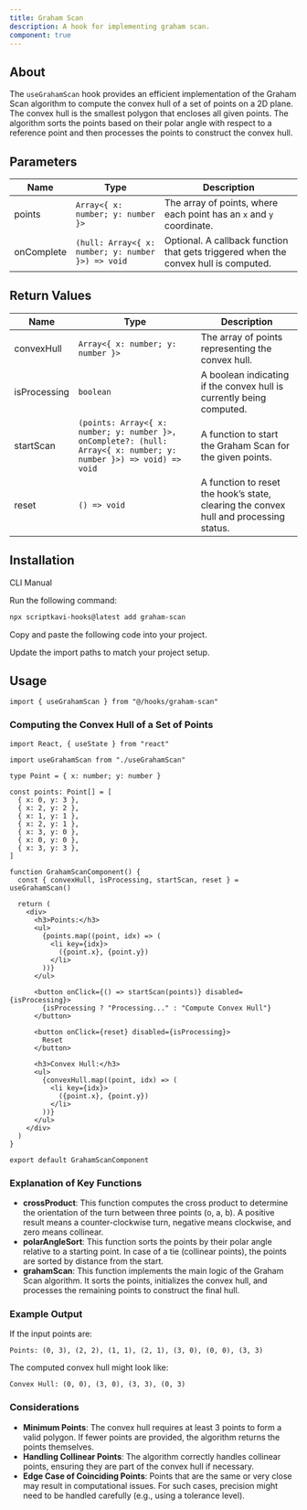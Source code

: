 ```yaml
---
title: Graham Scan
description: A hook for implementing graham scan.
component: true
---
```


## About

The `useGrahamScan` hook provides an efficient implementation of the Graham Scan algorithm to compute the convex hull of a set of points on a 2D plane. The convex hull is the smallest polygon that encloses all given points. The algorithm sorts the points based on their polar angle with respect to a reference point and then processes the points to construct the convex hull.

## Parameters

| Name       | Type                                              | Description                                                                         |
| ---------- | ------------------------------------------------- | ----------------------------------------------------------------------------------- |
| points     | `Array<{ x: number; y: number }>`                 | The array of points, where each point has an `x` and `y` coordinate.                |
| onComplete | `(hull: Array<{ x: number; y: number }>) => void` | Optional. A callback function that gets triggered when the convex hull is computed. |

## Return Values

| Name         | Type                                                                                                              | Description                                                                           |
| ------------ | ----------------------------------------------------------------------------------------------------------------- | ------------------------------------------------------------------------------------- |
| convexHull   | `Array<{ x: number; y: number }>`                                                                                 | The array of points representing the convex hull.                                     |
| isProcessing | `boolean`                                                                                                         | A boolean indicating if the convex hull is currently being computed.                  |
| startScan    | `(points: Array<{ x: number; y: number }>, onComplete?: (hull: Array<{ x: number; y: number }>) => void) => void` | A function to start the Graham Scan for the given points.                             |
| reset        | `() => void`                                                                                                      | A function to reset the hook’s state, clearing the convex hull and processing status. |

## Installation

<Tabs defaultValue="cli">

<TabsList>
  <TabsTrigger value="cli">CLI</TabsTrigger>
  <TabsTrigger value="manual">Manual</TabsTrigger>
</TabsList>

<TabsContent value="cli">

<Steps>

<Step>Run the following command:</Step>

```bash
npx scriptkavi-hooks@latest add graham-scan
```

</Steps>

</TabsContent>

<TabsContent value="manual">

<Steps>

<Step>Copy and paste the following code into your project.</Step>

<ComponentSource name="graham-scan" />

<Step>Update the import paths to match your project setup.</Step>

</Steps>

</TabsContent>

</Tabs>

## Usage

```tsx
import { useGrahamScan } from "@/hooks/graham-scan"
```

### Computing the Convex Hull of a Set of Points

```tsx
import React, { useState } from "react"

import useGrahamScan from "./useGrahamScan"

type Point = { x: number; y: number }

const points: Point[] = [
  { x: 0, y: 3 },
  { x: 2, y: 2 },
  { x: 1, y: 1 },
  { x: 2, y: 1 },
  { x: 3, y: 0 },
  { x: 0, y: 0 },
  { x: 3, y: 3 },
]

function GrahamScanComponent() {
  const { convexHull, isProcessing, startScan, reset } = useGrahamScan()

  return (
    <div>
      <h3>Points:</h3>
      <ul>
        {points.map((point, idx) => (
          <li key={idx}>
            ({point.x}, {point.y})
          </li>
        ))}
      </ul>

      <button onClick={() => startScan(points)} disabled={isProcessing}>
        {isProcessing ? "Processing..." : "Compute Convex Hull"}
      </button>

      <button onClick={reset} disabled={isProcessing}>
        Reset
      </button>

      <h3>Convex Hull:</h3>
      <ul>
        {convexHull.map((point, idx) => (
          <li key={idx}>
            ({point.x}, {point.y})
          </li>
        ))}
      </ul>
    </div>
  )
}

export default GrahamScanComponent
```

### Explanation of Key Functions

- **crossProduct**: This function computes the cross product to determine the orientation of the turn between three points (o, a, b). A positive result means a counter-clockwise turn, negative means clockwise, and zero means collinear.
- **polarAngleSort**: This function sorts the points by their polar angle relative to a starting point. In case of a tie (collinear points), the points are sorted by distance from the start.
- **grahamScan**: This function implements the main logic of the Graham Scan algorithm. It sorts the points, initializes the convex hull, and processes the remaining points to construct the final hull.

### Example Output

If the input points are:

```
Points: (0, 3), (2, 2), (1, 1), (2, 1), (3, 0), (0, 0), (3, 3)
```

The computed convex hull might look like:

```
Convex Hull: (0, 0), (3, 0), (3, 3), (0, 3)
```

### Considerations

- **Minimum Points**: The convex hull requires at least 3 points to form a valid polygon. If fewer points are provided, the algorithm returns the points themselves.
- **Handling Collinear Points**: The algorithm correctly handles collinear points, ensuring they are part of the convex hull if necessary.
- **Edge Case of Coinciding Points**: Points that are the same or very close may result in computational issues. For such cases, precision might need to be handled carefully (e.g., using a tolerance level).
